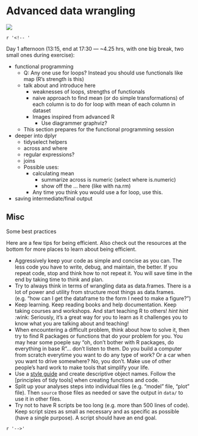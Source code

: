 # Advanced data wrangling {#adv-dplyr}

![](https://img.shields.io/badge/document%20status-in%20progress-red?style=flat-square)

`r '<!-- '`

Day 1 afternoon (13:15, end at 17:30 --- ~4.25 hrs, with one big break, two small ones during exercise):

- functional programming
    - Q: Any one use for loops? Instead you should use functionals like map (R's
    strength is this)
    - talk about and introduce here
        - weaknesses of loops, strengths of functionals
        - naive approach to find mean (or do simple transformations) of each
        column is to do for loop with mean of each column in dataset
        - Images inspired from advanced R
            - Use diagrammer graphviz?
    - This section prepares for the functional programming session
- deeper into dplyr
    - tidyselect helpers
    - across and where
    - regular expressions?
    - joins
    - Possible uses:
        - calculating mean
            - summarize across is numeric (select where is.numeric)
            - show off the ... here (like with na.rm)
        - Any time you think you would use a for loop, use this.
        
- saving intermediate/final output

## Misc

Some best practices

Here are a few tips for being efficient. Also check out the resources at the 
bottom for more places to learn about being efficient.

- Aggressively keep your code as simple and concise as you can. The less code
you have to write, debug, and maintain, the better. If you repeat code, stop and
think how to not repeat it. You will save time in the end by taking time to think
and plan.
- Try to always think in terms of wrangling data as data.frames. There is a lot
of power and utility from structure most things as data.frames. (e.g. "how can I
get the dataframe to the form I need to make a figure?")
- Keep learning. Keep reading books and help documentation. Keep taking courses
and workshops. And start teaching R to others! *hint hint* :wink: Seriously, it's
a great way for you to learn as it challenges you to know what you are talking 
about and teaching!
- When encountering a difficult problem, think about how to solve it, then try
to find R packages or functions that do your problem for you. You may hear some
poeple say "oh, don't bother with R packages, do everything in base R"... don't 
listen to them. Do you build a computer from scratch everytime you want to do
any type of work? Or a car when you want to drive somewhere? No, you don't. Make
use of other people's hard work to make tools that simplify your life.
- Use a [style guide] and create descriptive object names. Follow the [principles of tidy tools]
when creating functions and code.
- Split up your analyses steps into individual files (e.g. "model" file, "plot"
file). Then `source` those files as needed or save the output in `data/` to use 
it in other files.
- Try not to have R scripts be too long (e.g. more than 500 lines of code). Keep
script sizes as small as necessary and as specific as possible (have a single purpose).
A script should have an end goal.

[style guide]: https://style.tidyverse.org/

`r '-->'`

